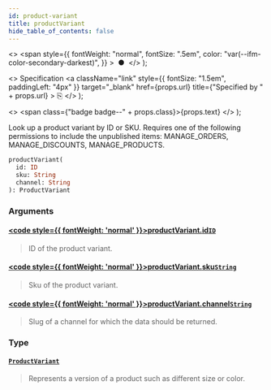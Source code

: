 ```yaml
---
id: product-variant
title: productVariant
hide_table_of_contents: false
---
```


  <>
    <span
      style={{
        fontWeight: "normal",
        fontSize: ".5em",
        color: "var(--ifm-color-secondary-darkest)",
      }}
    >
      &nbsp;●&nbsp;
    </span>
  </>
);

  <>
    Specification
    <a
      className="link"
      style={{ fontSize: "1.5em", paddingLeft: "4px" }}
      target="\_blank"
      href={props.url}
      title={"Specified by " + props.url}
    >
      ⎘
    </a>
  </>
);

  <>
    <span class={"badge badge--" + props.class}>{props.text}</span>
  </>
);

Look up a product variant by ID or SKU. Requires one of the following permissions to include the unpublished items: MANAGE_ORDERS, MANAGE_DISCOUNTS, MANAGE_PRODUCTS.

```graphql
productVariant(
  id: ID
  sku: String
  channel: String
): ProductVariant
```

### Arguments

#### [<code style={{ fontWeight: 'normal' }}>productVariant.<b>id</b></code>](#)<Bullet />[`ID`](../../api-reference/scalars/id) <Badge class="secondary" text="scalar"/>

> ID of the product variant.

#### [<code style={{ fontWeight: 'normal' }}>productVariant.<b>sku</b></code>](#)<Bullet />[`String`](../../api-reference/scalars/string) <Badge class="secondary" text="scalar"/>

> Sku of the product variant.

#### [<code style={{ fontWeight: 'normal' }}>productVariant.<b>channel</b></code>](#)<Bullet />[`String`](../../api-reference/scalars/string) <Badge class="secondary" text="scalar"/>

> Slug of a channel for which the data should be returned.

### Type

#### [`ProductVariant`](../../api-reference/objects/product-variant) <Badge class="secondary" text="object"/>

> Represents a version of a product such as different size or color.
